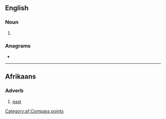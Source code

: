 {{also|OOS}}
==English==

===Noun===
{{head|en|noun form}}

# {{plural of|en|oo}}

===Anagrams===
* {{anagrams|en|a=oos|Oso|Soo|soo}}

----

==Afrikaans==

===Adverb===
{{head|af|adverb}}

# [[east]]

[[Category:af:Compass points]]